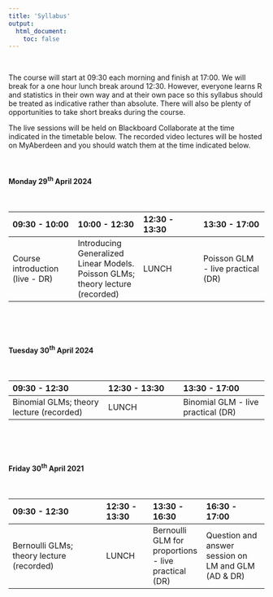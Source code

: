 ```yaml
---
title: 'Syllabus'
output: 
  html_document:
    toc: false
---
```


\  

The course will start at 09:30 each morning and finish at 17:00. We will break for a one hour lunch break around 12:30. However, everyone learns R and statistics in their own way and at their own pace so this syllabus should be treated as indicative rather than absolute. There will also be plenty of opportunities to take short breaks during the course.

The live sessions will be held on Blackboard Collaborate at the time indicated in the timetable below. The recorded video lectures will be hosted on MyAberdeen and you should watch them at the time indicated below.

<!--All teaching will be held in room FN113 in the Fraser Noble building (building No. 7 on [this map](images/uoa_map.png){target="_blank"} on the old Aberdeen campus).
-->

\  

#### Monday 29^th^ April 2024

\  

|09:30 - 10:00 | 10:00 - 12:30 | 12:30 - 13:30 |13:30 - 17:00 |
|:-------------|:-------------|:------------|:-------------|
| Course introduction (live - DR) | Introducing Generalized Linear Models. Poisson GLMs; theory lecture (recorded) | LUNCH | Poisson GLM - live practical (DR)|

\  

\  

#### Tuesday 30^th^ April 2024

\  

|09:30 - 12:30     | 12:30 - 13:30 |13:30 - 17:00    | 
|:-----------------|:-------------|:---------------|
| Binomial GLMs; theory lecture (recorded) | LUNCH | Binomial GLM - live practical (DR)|

\  

\  

#### Friday 30^th^ April 2021

\  

|09:30 - 12:30               | 12:30 - 13:30 |13:30 - 16:30 | 16:30 - 17:00 |
|:---------------------------|:-------------|:---------------|:------------------|
|Bernoulli GLMs; theory lecture (recorded) | LUNCH | Bernoulli GLM for proportions - live practical (DR)| Question and answer session on LM and GLM (AD & DR)|

\  

